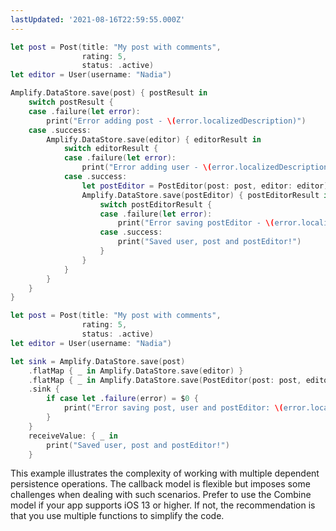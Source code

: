 ```yaml
---
lastUpdated: '2021-08-16T22:59:55.000Z'
---
```

<BlockSwitcher>

<Block name="Listener (iOS 11+)">

```swift
let post = Post(title: "My post with comments",
                rating: 5,
                status: .active)
let editor = User(username: "Nadia")

Amplify.DataStore.save(post) { postResult in
    switch postResult {
    case .failure(let error):
        print("Error adding post - \(error.localizedDescription)")
    case .success:
        Amplify.DataStore.save(editor) { editorResult in
            switch editorResult {
            case .failure(let error):
                print("Error adding user - \(error.localizedDescription)")
            case .success:
                let postEditor = PostEditor(post: post, editor: editor)
                Amplify.DataStore.save(postEditor) { postEditorResult in
                    switch postEditorResult {
                    case .failure(let error):
                        print("Error saving postEditor - \(error.localizedDescription)")
                    case .success:
                        print("Saved user, post and postEditor!")
                    }
                }
            }
        }
    }
}
```

</Block>

<Block name="Combine (iOS 13+)">

```swift
let post = Post(title: "My post with comments",
                rating: 5,
                status: .active)
let editor = User(username: "Nadia")

let sink = Amplify.DataStore.save(post)
    .flatMap { _ in Amplify.DataStore.save(editor) }
    .flatMap { _ in Amplify.DataStore.save(PostEditor(post: post, editor: editor)) }
    .sink {
        if case let .failure(error) = $0 {
            print("Error saving post, user and postEditor: \(error.localizedDescription)")
        }
    }
    receiveValue: { _ in
        print("Saved user, post and postEditor!")
    }
```

</Block>

</BlockSwitcher>

<Callout>

This example illustrates the complexity of working with multiple dependent persistence operations. The callback model is flexible but imposes some challenges when dealing with such scenarios. Prefer to use the Combine model if your app supports iOS 13 or higher. If not, the recommendation is that you use multiple functions to simplify the code.

</Callout>

